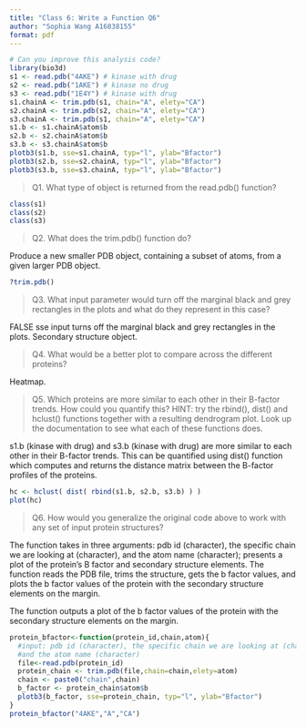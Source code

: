 ```yaml
---
title: "Class 6: Write a Function Q6"
author: "Sophia Wang A16838155"
format: pdf
---
```

```r
# Can you improve this analysis code?
library(bio3d)
s1 <- read.pdb("4AKE") # kinase with drug
s2 <- read.pdb("1AKE") # kinase no drug
s3 <- read.pdb("1E4Y") # kinase with drug
s1.chainA <- trim.pdb(s1, chain="A", elety="CA")
s2.chainA <- trim.pdb(s2, chain="A", elety="CA")
s3.chainA <- trim.pdb(s1, chain="A", elety="CA")
s1.b <- s1.chainA$atom$b
s2.b <- s2.chainA$atom$b
s3.b <- s3.chainA$atom$b
plotb3(s1.b, sse=s1.chainA, typ="l", ylab="Bfactor")
plotb3(s2.b, sse=s2.chainA, typ="l", ylab="Bfactor")
plotb3(s3.b, sse=s3.chainA, typ="l", ylab="Bfactor")
```
>Q1. What type of object is returned from the read.pdb() function? 

```r
class(s1)
class(s2)
class(s3)
```
>Q2. What does the trim.pdb() function do?

Produce a new smaller PDB object, containing a subset of atoms, from a given larger PDB object.

```r
?trim.pdb()
```

>Q3. What input parameter would turn off the marginal black and grey rectangles in the plots and what do they represent in this case?

FALSE sse input turns off the marginal black and grey rectangles in the plots. Secondary structure object.

>Q4. What would be a better plot to compare across the different proteins?

Heatmap.

>Q5. Which proteins are more similar to each other in their B-factor trends. How could you quantify this? HINT: try the rbind(), dist() and hclust() functions together with a resulting dendrogram plot. Look up the documentation to see what each of these functions does.

s1.b (kinase with drug) and s3.b (kinase with drug) are more similar to each other in their B-factor trends. This can be quantified using dist() function which computes and returns the distance matrix between the B-factor profiles of the proteins.

```r
hc <- hclust( dist( rbind(s1.b, s2.b, s3.b) ) )
plot(hc)
```

>Q6. How would you generalize the original code above to work with any set of input
protein structures?

The function takes in three arguments: pdb id (character), the specific chain we are looking at (character), and the atom name (character); presents a plot of the protein's B factor and secondary structure elements. The function reads the PDB file, trims the structure, gets the b factor values, and plots the b factor values of the protein with the secondary structure elements on the margin.

The function outputs a plot of the b factor values of the protein with the secondary structure elements on the margin.

```r
protein_bfactor<-function(protein_id,chain,atom){
  #input: pdb id (character), the specific chain we are looking at (character), 
  #and the atom name (character)
  file<-read.pdb(protein_id)
  protein_chain <- trim.pdb(file,chain=chain,elety=atom)
  chain <- paste0("chain",chain) 
  b_factor <- protein_chain$atom$b
  plotb3(b_factor, sse=protein_chain, typ="l", ylab="Bfactor")
}
protein_bfactor("4AKE","A","CA")
```



